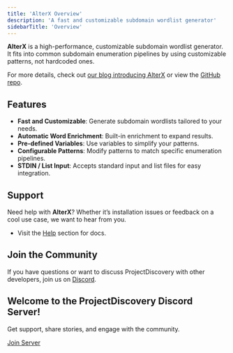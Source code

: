 ```yaml
---
title: 'AlterX Overview'
description: 'A fast and customizable subdomain wordlist generator'
sidebarTitle: 'Overview'
---
```


**AlterX** is a high-performance, customizable subdomain wordlist generator. It fits into common subdomain enumeration pipelines by using customizable patterns, not hardcoded ones.

For more details, check out [our blog introducing AlterX](https://blog.projectdiscovery.io/introducing-alterx-simplifying-active-subdomain-enumeration-with-patterns/) or view the [GitHub repo](https://github.com/projectdiscovery/alterx).

## Features

- **Fast and Customizable**: Generate subdomain wordlists tailored to your needs.
- **Automatic Word Enrichment**: Built-in enrichment to expand results.
- **Pre-defined Variables**: Use variables to simplify your patterns.
- **Configurable Patterns**: Modify patterns to match specific enumeration pipelines.
- **STDIN / List Input**: Accepts standard input and list files for easy integration.

## Support

Need help with **AlterX**? Whether it’s installation issues or feedback on a cool use case, we want to hear from you.

- Visit the [Help](/help) section for docs.

## Join the Community

If you have questions or want to discuss ProjectDiscovery with other developers, join us on [Discord](https://discord.com/invite/projectdiscovery).

<div style={{ position: 'relative', backgroundImage: 'url("/images/background.png")', borderRadius: '10px', padding: '2rem', textAlign: 'center' }}>
    <div style={{ backgroundColor: 'rgba(0, 0, 0, 0.7)', borderRadius: '10px', padding: '1rem', display: 'inline-block' }}>
        <h2 style={{ color: 'white', margin: '0' }}>Welcome to the ProjectDiscovery Discord Server!</h2>
        <p style={{ color: 'white' }}>Get support, share stories, and engage with the community.</p>
        <a href="https://discord.com/invite/projectdiscovery" style={{ display: 'inline-block', backgroundColor: '#00D09C', color: '#000', padding: '1rem 2rem', borderRadius: '5px', textDecoration: 'none' }}>Join Server</a>
    </div>
</div>
